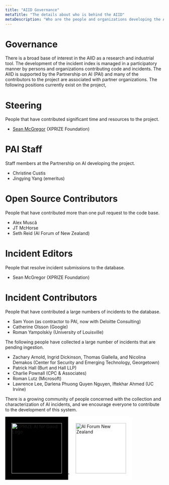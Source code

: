 ```yaml
---
title: "AIID Governance"
metaTitle: "The details about who is behind the AIID"
metaDescription: "Who are the people and organizations developing the AIID?"
---
```


# Governance

There is a broad base of interest in the AIID as a research and industrial tool. The development of the incident index is managed in a participatory manner by persons and organizations contributing code and incidents. The AIID is supported by the Partnership on AI (PAI) and many of the contributors to the project are associated with partner organizations. The following positions currently exist on the project,

# Steering

People that have contributed significant time and resources to the project.

* [Sean McGregor](https://seanbmcgregor.com/) (XPRIZE Foundation)

# PAI Staff

Staff members at the Partnership on AI developing the project.

* Christine Custis
* Jingying Yang (emeritus)

# Open Source Contributors

People that have contributed more than one pull request to the code base.

* Alex Muscă
* JT McHorse
* Seth Reid (AI Forum of New Zealand)

# Incident Editors

People that resolve incident submissions to the database.

* Sean McGregor (XPRIZE Foundation)

# Incident Contributors

People that have contributed a large numbers of incidents to the database.

* Sam Yoon (as contractor to PAI, now with Deloitte Consulting)
* Catherine Olsson (Google)
* Roman Yampolskiy (University of Louisville)

The following people have collected a large number of incidents that are pending ingestion.

* Zachary Arnold, Ingrid Dickinson, Thomas Giallella, and Nicolina Demakos (Center for Security and Emerging Technology, Georgetown)
* Patrick Hall (Burt and Hall LLP)
* Charlie Pownall (CPC & Associates)
* Roman Lutz (Microsoft)
* Lawrence Lee, Darlena Phuong Quyen Nguyen, Iftekhar Ahmed (UC Irvine)

There is a growing community of people concerned with the collection and characterization of AI incidents, and we encourage everyone to contribute to the development of this system.

<a href="https://xprize.org/aiforgood">
<img
     src="/images/AI4G-Logo-Inline-White.png"
     alt="XPRIZE AI for Good Logo"
     style="background-color:black;padding:20px;width: 160px;" />
</a>

<a href="https://aiforum.org.nz/">
<img
     src="/images/AI-Forum-Logo_MAORI_HOR_RGB_100high.jpg"
     alt="AI Forum New Zealand"
     style="background-color:white;padding:20px;width: 160px;" />
</a>
